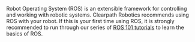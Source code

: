 Robot Operating System (ROS) is an extensible framework for controlling and working with robotic systems.
Clearpath Robotics recommends using ROS with your robot. If this is your first time using ROS, it is strongly
recommended to run through our series of [ROS 101 tutorials](http://support.clearpathrobotics.com) to learn
the basics of ROS.
